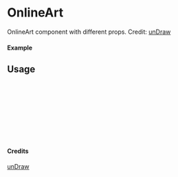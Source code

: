 
<Meta of={OnlineArt} title="unDraw/OnlineArt" />

# OnlineArt

OnlineArt component with different props.
Credit: [unDraw](https://undraw.co/illustrations)

#### Example

<Canvas of={OnlineArt.Primary} />

## Usage

```ts
import { OnlineArt } from "yadl-ui";

const Example = () => {
  return (
      <OnlineArt />
  );
};

export default Example;
```

#### Credits
[unDraw](https://undraw.co/illustrations)
